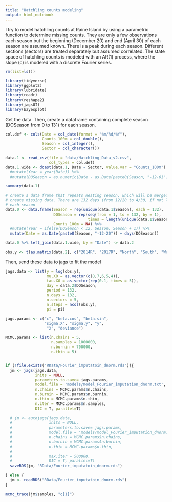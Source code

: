 ```yaml
---
title: "Hatchling counts modeling"
output: html_notebook
---
```


I try to model hatchling counts at Raine Island by using a parametric function to determine missing counts.  They are only a few observations each season but the beginning (December 20) and end (April 30) of each season are assumed known. There is a peak during each season.  Different sections (sectors) are treated separately but assumed correlated. The state space of hatchling counts is modeled with an AR(1) process, where the slope (c) is modeled with a discrete Fourier series. 

```r
rm(list=ls())

library(tidyverse)
library(ggplot2)
library(lubridate)
library(readr)
library(reshape2)
library(jagsUI)
library(bayesplot)

```

Get the data. Then, create a dataframe containing complete season (DOSeason from 0 to 131) for each season. 

```r
col.def <- cols(Date = col_date(format = "%m/%d/%Y"),
                Counts_100m = col_double(),
                Season = col_integer(),
                Sector = col_character())

data.1 <- read_csv(file = "data/Hatchling_Data_v2.csv",
                   col_types = col.def)
data.1.wide <- dcast(data.1, Date ~ Sector, value.var = "Counts_100m")
  #mutate(Year = year(Date)) %>%
  #mutate(DOSeason = as.numeric(Date - as.Date(paste0(Season, "-12-01"))))

summary(data.1)

# create a data frame that repeats nesting season, which will be merged with data.1 to
# create missing data. There are 132 days (from 12/20 to 4/30, if not leap year) within
# each season
data.0 <- data.frame(Season = rep(unique(data.1$Season), each = 132),
                     DOSeason = rep(seq(from = 1, to = 132, by = 1), 
                                    times = length(unique(data.1$Season))),
                     Counts_100m = NA) %>%
  #mutate(Year = ifelse(DOSeason < 12, Season, Season + 1)) %>%
  mutate(Date = as.Date(paste0(Season, "-12-20")) + days(DOSeason))

data.0 %>% left_join(data.1.wide, by = "Date") -> data.2

obs.y <- t(as.matrix(data.2[, c("2014R", "2017R", "North", "South", "West")]))

```

Then, send these data to jags to fit the model

```r
jags.data <- list(y = log(obs.y),
                  mu.X0 = as.vector(c(8,7,6,5,4)),
                  tau.X0 = as.vector(rep(0.1, times = 5)),
                  day = data.2$DOSeason,
                  period = 132,
                  n.days = 132,
                  n.sectors = 5,
                  n.steps = ncol(obs.y),
                  pi = pi)

jags.params <- c("c", "beta.cos", "beta.sin",
                 "sigma.X", "sigma.y", "y",
                  "X", "deviance")

MCMC.params <- list(n.chains = 5,
                    n.samples = 1000000,
                    n.burnin = 700000,
                    n.thin = 5)


if (!file.exists("RData/Fourier_imputatoin_dnorm.rds")){
  jm <- jags(jags.data,
             inits = NULL,
             parameters.to.save= jags.params,
             model.file = 'models/model_Fourier_imputation_dnorm.txt',
             n.chains = MCMC.params$n.chains,
             n.burnin = MCMC.params$n.burnin,
             n.thin = MCMC.params$n.thin,
             n.iter = MCMC.params$n.samples,
             DIC = T, parallel=T)
  
  # jm <- autojags(jags.data,
  #                inits = NULL,
  #                parameters.to.save= jags.params,
  #                model.file = 'models/model_Fourier_imputation_dnorm.txt',
  #                n.chains = MCMC.params$n.chains,
  #                n.burnin = MCMC.params$n.burnin,
  #                n.thin = MCMC.params$n.thin,
  #                
  #                max.iter = 500000,
  #                DIC = T, parallel=T)
  saveRDS(jm, "RData/Fourier_imputatoin_dnorm.rds")
  
} else {
  jm <- readRDS("RData/Fourier_imputatoin_dnorm.rds")
}


```

```r
mcmc_trace(jm$samples, "c[1]")
```

